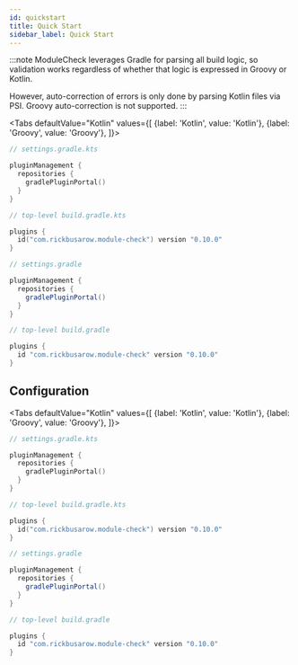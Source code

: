 ```yaml
---
id: quickstart
title: Quick Start
sidebar_label: Quick Start
---
```





:::note
ModuleCheck leverages Gradle for parsing all build logic, so validation works regardless of whether that logic is expressed in Groovy or Kotlin.

However, auto-correction of errors is only done by parsing Kotlin files via PSI.  Groovy auto-correction is not supported.
:::

<Tabs
defaultValue="Kotlin"
values={[
{label: 'Kotlin', value: 'Kotlin'},
{label: 'Groovy', value: 'Groovy'},
]}>

   <TabItem value="Kotlin">

```kotlin
// settings.gradle.kts

pluginManagement {
  repositories {
    gradlePluginPortal()
  }
}
```

```kotlin
// top-level build.gradle.kts

plugins {
  id("com.rickbusarow.module-check") version "0.10.0"
}
```

   </TabItem>

<TabItem value="Groovy">

```groovy
// settings.gradle

pluginManagement {
  repositories {
    gradlePluginPortal()
  }
}
```

```groovy
// top-level build.gradle

plugins {
  id "com.rickbusarow.module-check" version "0.10.0"
}
```

   </TabItem>
</Tabs>

## Configuration


<Tabs
defaultValue="Kotlin"
values={[
{label: 'Kotlin', value: 'Kotlin'},
{label: 'Groovy', value: 'Groovy'},
]}>


   <TabItem value="Kotlin">

```kotlin
// settings.gradle.kts

pluginManagement {
  repositories {
    gradlePluginPortal()
  }
}
```

```kotlin
// top-level build.gradle.kts

plugins {
  id("com.rickbusarow.module-check") version "0.10.0"
}
```

   </TabItem>


<TabItem value="Groovy">

```groovy
// settings.gradle

pluginManagement {
  repositories {
    gradlePluginPortal()
  }
}
```

```groovy
// top-level build.gradle

plugins {
  id "com.rickbusarow.module-check" version "0.10.0"
}
```

   </TabItem>
</Tabs>
